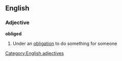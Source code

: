 ==English==
===Adjective===
'''obliged'''
#Under an [[obligation]] to do something for someone
[[Category:English adjectives]]